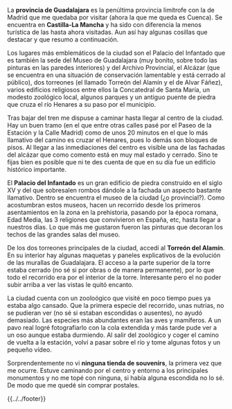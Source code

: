 <noinclude>{{header|1=Etapa 4: Guadalajara}}</noinclude>

{{guadalajara-header}}

La '''provincia de Guadalajara''' es la penúltima provincia limítrofe con la de Madrid que me quedaba por visitar (ahora la que me queda es Cuenca). Se encuentra en '''Castilla-La Mancha''' y ha sido con diferencia la menos turística de las hasta ahora visitadas. Aun así hay algunas cosillas que destacar y que resumo a continuación.

Los lugares más emblemáticos de la ciudad son el Palacio del Infantado que es también la sede del Museo de Guadalajara (muy bonito, sobre todo las pinturas en las paredes interiores) y del Archivo Provincial, el Alcázar (que se encuentra en una situación de conservación lamentable y está cerrado al público), dos torreones (el llamado Torreón del Alamín y el de Alvar Fáñez), varios edificios religiosos entre ellos la Concatedral de Santa María, un modesto zoológico local, algunos parques y un antiguo puente de piedra que cruza el río Henares a su paso por el municipio.

Tras bajar del tren me dispuse a caminar hasta llegar al centro de la ciudad. Hay un buen tramo (en el que entre otras calles pasé por el Paseo de la Estación y la Calle Madrid) como de unos 20 minutos en el que lo más llamativo del camino es cruzar el Henares, pues lo demás son bloques de pisos. Al llegar a las inmediaciones del centro es visible una de las fachadas del alcázar que como comento está en muy mal estado y cerrado. Sino te fijas bien es posible que ni te des cuenta de que en su día fue un edificio histórico importante.

El '''Palacio del Infantado''' es un gran edificio de piedra construido en el siglo XV y del que sobresalen rombos dándole a la fachada un aspecto bastante llamativo. Dentro se encuentra el museo de la ciudad (¿o provincial?). Como acostumbran estos museos, hacen un recorrido desde los primeros asentamientos en la zona en la prehistoria, pasando por la época romana, Edad Media, las 3 religiones que convivieron en España, etc, hasta llegar a nuestros días. Lo que más me gustaron fueron las pinturas que decoran los techos de las grandes salas del museo.

De los dos torreones principales de la ciudad, accedí al '''Torreón del Alamín'''. En su interior hay algunas maquetas y paneles explicativos de la evolución de las murallas de Guadalajara. El acceso a la parte superior de la torre estaba cerrado (no sé si por obras o de manera permanente), por lo que todo el recorrido era por el interior de la torre. Interesante pero el no poder subir arriba a ver las vistas le quitó encanto.

La ciudad cuenta con un zooloógico que visité en poco tiempo pues ya estaba algo cansado. Que la primera especie del recorrido, unas nutrias, no se pudieran ver (no sé si estaban escondidas o ausentes), no ayudó demasiado. Las especies más abundantes eran las aves y mamíferos. A un pavo real logré fotografiarlo con la cola extendida y más tarde pude ver a un oso aunque estaba durmiendo. Al salir del zoológico y coger el camino de vuelta a la estación, volví a pasar sobre el río y tome algunas fotos y un pequeño vídeo.

Sorprendentemente no vi '''ninguna tienda de souvenirs''', la primera vez que me ocurre. Estuve caminando por el centro y entorno a los principales monumentos y no me topé con ninguna, si había alguna escondida no lo sé. De modo que me quedé sin comprar postales.


<!--{{galeria-etapa|1=|2=|3=|4=}}-->

<noinclude>{{navbox-etapa|pre-wiki=avila|pre-etapa=Etapa 3: Ávila|etapa=Etapa 4: Guadalajara|sig-wiki=madrid|sig-etapa=Etapa 6: Madrid}}</noinclude>

<noinclude>{{../../footer}}</noinclude>

